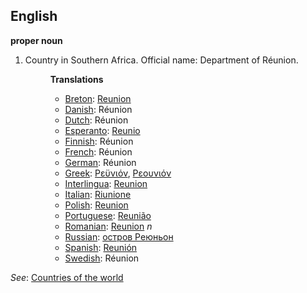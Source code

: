 ==English==

'''proper noun'''

# Country in Southern Africa. Official name: Department of Réunion.
#:'''Translations'''
#:*[[Breton]]: [[Reunion]]
#:*[[Danish]]: Réunion
#:*[[Dutch]]: Réunion
#:*[[Esperanto]]: [[Reunio]]
#:*[[Finnish]]: Réunion
#:*[[French]]: Réunion
#:*[[German]]: Réunion
#:*[[Greek]]: [[Ρεϋνιόν]], [[Ρεουνιόν]]
#:*[[Interlingua]]: [[Reunion]]
#:*[[Italian]]: [[Riunione]]
#:*[[Polish]]: [[Reunion]]
#:*[[Portuguese]]: [[Reunião]]
#:*[[Romanian]]: [[Reunion]] ''n''
#:*[[Russian]]: [[остров Реюньон]]
#:*[[Spanish]]: [[Reunión]]
#:*[[Swedish]]: Réunion

''See'': [[Countries of the world]]
